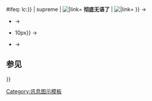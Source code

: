 {{{{{|safesubst:}}}#ifeq: {{{{{|safesubst:}}}lc:{{{1}}}}} | supreme | [[File:Facepalm3.svg|{{{size|20px}}} |link=]] '''彻底无语了''' | [[File:Facepalm3.svg|{{{size|15px}}} |link=]] '''{{{1|捂脸}}}'''}}<noinclude>
{{Documentation|content=
[[捂脸]]表达了沮丧、失望、尴尬、震惊与讽刺等情绪。本模版能够用来表达对轻微过失的[[自嘲]]，以及幽默地表达自己的质疑。请注意遵守[[WP:CIVIL|维基百科礼仪规范]]——若用此模版针对他人的过失，可能有违背此方针之嫌。

您不应该用本模版辱骂、嘲讽、诽谤他人。只要对对方能否将你的话一笑了之有一点点的疑虑，就'''不应该使用本模版'''。

== 用法 ==
* {{tld|facepalm}} → {{facepalm}}
* {{tld|facepalm|size{{=}}10px}} → {{facepalm|size=10px}}
* {{tld|facepalm|supreme}} → {{facepalm|supreme}}
* {{tld|facepalm|supreme|size{{=}}10px}} → {{facepalm|supreme|size=10px}}
* {{tld|facepalm|不好意思，我错了！}} → {{facepalm|不好意思，我错了！}}

== 参见 ==
{{Done/See also}}

[[Category:讯息图示模板]]
}}</noinclude>